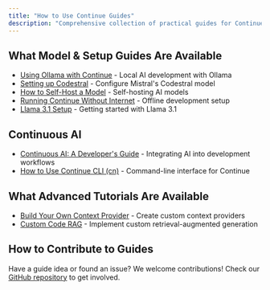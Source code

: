 ```yaml
---
title: "How to Use Continue Guides"
description: "Comprehensive collection of practical guides for Continue including model setup, local development with Ollama, offline usage, self-hosting, custom context providers, and advanced customization tutorials"
---
```


## What Model & Setup Guides Are Available

- [Using Ollama with Continue](/guides/ollama-guide) - Local AI development with Ollama
- [Setting up Codestral](/guides/set-up-codestral) - Configure Mistral's Codestral model
- [How to Self-Host a Model](/guides/how-to-self-host-a-model) - Self-hosting AI models
- [Running Continue Without Internet](/guides/running-continue-without-internet) - Offline development setup
- [Llama 3.1 Setup](/guides/llama3.1) - Getting started with Llama 3.1

## Continuous AI 
- [Continuous AI: A Developer's Guide](/guides/continuous-ai) - Integrating AI into development workflows
- [How to Use Continue CLI (cn)](/guides/continue-cli) - Command-line interface for Continue

## What Advanced Tutorials Are Available

- [Build Your Own Context Provider](/guides/build-your-own-context-provider) - Create custom context providers
- [Custom Code RAG](/guides/custom-code-rag) - Implement custom retrieval-augmented generation

## How to Contribute to Guides

Have a guide idea or found an issue? We welcome contributions! Check our [GitHub repository](https://github.com/continuedev/continue) to get involved.
